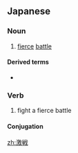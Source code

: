 ==Japanese==
{{ja-kanjitab|げき|せん|yomi=on}}

===Noun===
{{ja-noun|げきせん}}
# [[fierce]] [[battle]]

====Derived terms====
* {{ja-r|激戦地|げきせんち|gloss=site of a bloody battle}}

===Verb===
{{ja-verb-suru|げきせん}}

# fight a fierce battle

====Conjugation====
{{ja-suru|げきせん}}

[[zh:激戦]]